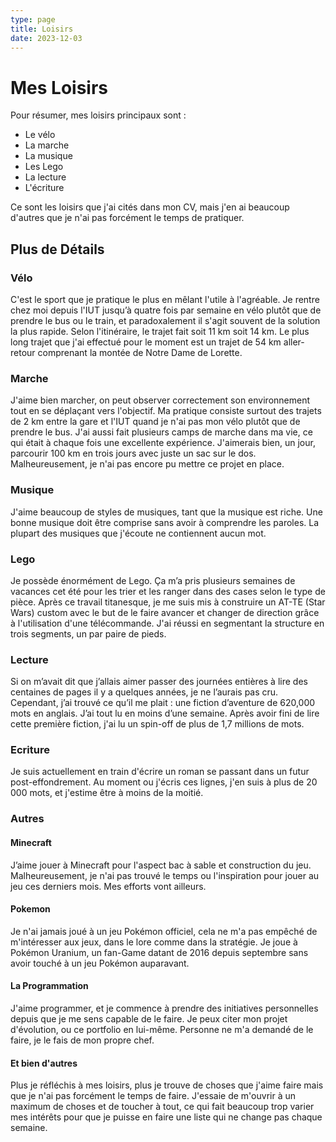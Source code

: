 ```yaml
---
type: page
title: Loisirs
date: 2023-12-03
---
```


# Mes Loisirs

Pour résumer, mes loisirs principaux sont :

- Le vélo
- La marche
- La musique
- Les Lego
- La lecture
- L'écriture

Ce sont les loisirs que j'ai cités dans mon CV, mais j'en ai beaucoup d'autres que je n'ai pas forcément le temps de pratiquer.

## Plus de Détails

### Vélo

C'est le sport que je pratique le plus en mêlant l'utile à l'agréable. Je rentre chez moi depuis l'IUT jusqu’à quatre fois par semaine en vélo plutôt que de prendre le bus ou le train, et paradoxalement il s'agit souvent de la solution la plus rapide. Selon l'itinéraire, le trajet fait soit 11 km soit 14 km. Le plus long trajet que j'ai effectué pour le moment est un trajet de 54 km aller-retour comprenant la montée de Notre Dame de Lorette.

### Marche

J'aime bien marcher, on peut observer correctement son environnement tout en se déplaçant vers l'objectif. Ma pratique consiste surtout des trajets de 2 km entre la gare et l'IUT quand je n'ai pas mon vélo plutôt que de prendre le bus. J'ai aussi fait plusieurs camps de marche dans ma vie, ce qui était à chaque fois une excellente expérience. J'aimerais bien, un jour, parcourir 100 km en trois jours avec juste un sac sur le dos. Malheureusement, je n'ai pas encore pu mettre ce projet en place.

### Musique

J'aime beaucoup de styles de musiques, tant que la musique est riche. Une bonne musique doit être comprise sans avoir à comprendre les paroles. La plupart des musiques que j'écoute ne contiennent aucun mot.

### Lego

Je possède énormément de Lego. Ça m’a pris plusieurs semaines de vacances cet été pour les trier et les ranger dans des cases selon le type de pièce. Après ce travail titanesque, je me suis mis à construire un AT-TE (Star Wars) custom avec le but de le faire avancer et changer de direction grâce à l'utilisation d'une télécommande. J'ai réussi en segmentant la structure en trois segments, un par paire de pieds.

### Lecture

Si on m’avait dit que j’allais aimer passer des journées entières à lire des centaines de pages il y a quelques années, je ne l’aurais pas cru. Cependant, j’ai trouvé ce qu’il me plait : une fiction d’aventure de 620,000 mots en anglais. J’ai tout lu en moins d’une semaine. Après avoir fini de lire cette première fiction, j'ai lu un spin-off de plus de 1,7 millions de mots.

### Ecriture

Je suis actuellement en train d'écrire un roman se passant dans un futur post-effondrement. Au moment ou j'écris ces lignes, j'en suis à plus de 20 000 mots, et j'estime être à moins de la moitié.

### Autres

#### Minecraft

J’aime jouer à Minecraft pour l'aspect bac à sable et construction du jeu. Malheureusement, je n'ai pas trouvé le temps ou l'inspiration pour jouer au jeu ces derniers mois. Mes efforts vont ailleurs.

#### Pokemon

Je n'ai jamais joué à un jeu Pokémon officiel, cela ne m'a pas empêché de m'intéresser aux jeux, dans le lore comme dans la stratégie. Je joue à Pokémon Uranium, un fan-Game datant de 2016 depuis septembre sans avoir touché à un jeu Pokémon auparavant.

#### La Programmation

J'aime programmer, et je commence à prendre des initiatives personnelles depuis que je me sens capable de le faire. Je peux citer mon projet d'évolution, ou ce portfolio en lui-même. Personne ne m'a demandé de le faire, je le fais de mon propre chef.

#### Et bien d'autres

Plus je réfléchis à mes loisirs, plus je trouve de choses que j'aime faire mais que je n'ai pas forcément le temps de faire. J'essaie de m'ouvrir à un maximum de choses et de toucher à tout, ce qui fait beaucoup trop varier mes intérêts pour que je puisse en faire une liste qui ne change pas chaque semaine.
